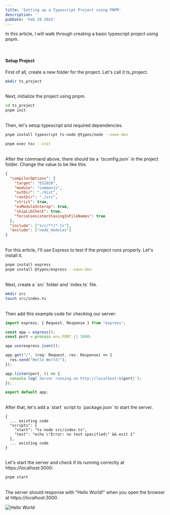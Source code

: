 ```yaml
---
title: 'Setting up a Typescript Project using PNPM'
description: ''
pubDate: 'Feb 28 2025'
---
```


In this article, I will walk through creating a basic typescript project using pnpm.

<br />

#### Setup Project

First of all, create a new folder for the project. Let's call it ts_project.

```bash
mkdir ts_project
```
<br />
Next, initialize the project using pnpm.

```bash
cd ts_project
pnpm init
```

<br />
Then, let's setup typescript and required dependencies.

```bash
pnpm install typescript ts-node @types/node --save-dev
```

```bash
pnpm exec tsc --init
```

<br />
After the command above, there should be a `tsconfig.json` in the project folder. Change the value to be like this:

```json
{
  "compilerOptions": {
    "target": "ES2020",
    "module": "commonjs",
    "outDir": "./dist",
    "rootDir": "./src",
    "strict": true,
    "esModuleInterop": true,
    "skipLibCheck": true,
    "forceConsistentCasingInFileNames": true
  },
  "include": ["src/**/*.ts"],
  "exclude": ["node_modules"]
}
```

<br />
For this article, I'll use Express to test if the project runs properly. Let's install it.

```bash
pnpm install express
pnpm install @types/express --save-dev
```

<br />
Next, create a `src` folder and `index.ts` file.

```bash
mkdir src
touch src/index.ts
```

<br />
Then add this example code for checking our server:

```typescript
import express, { Request, Response } from "express";

const app = express();
const port = process.env.PORT || 3000;

app.use(express.json());

app.get("/", (req: Request, res: Response) => {
  res.send("Hello World!");
});

app.listen(port, () => {
  console.log(`Server running on http://localhost:${port}`);
});

export default app;
```

<br />
After that, let's add a `start` script to `package.json` to start the server.

```jsonc
{
  ... existing code
  "scripts": {
    "start": "ts-node src/index.ts",
    "test": "echo \"Error: no test specified\" && exit 1"
  },
  ... existing code
}
```

<br />
Let's start the server and check if its running correctly at https://localhost:3000:

```bash
pnpm start
```

<br />
The server should response with "Hello World!" when you open the browser at https://localhost:3000.

![Hello World](/blog/hello_world.png)